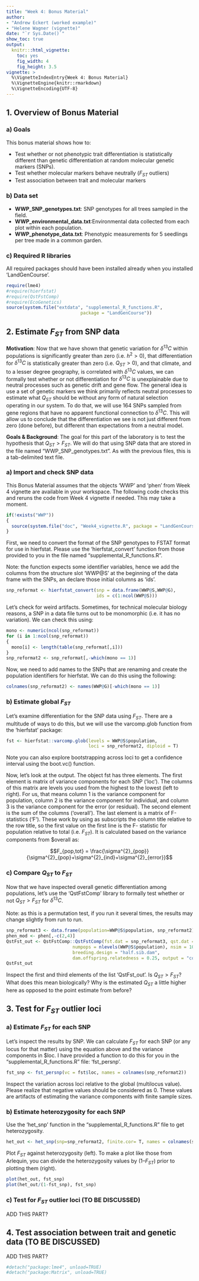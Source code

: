 ---
title: "Week 4: Bonus Material"
author: 
- "Andrew Eckert (worked example)"
- "Helene Wagner (vignette)"
date: "`r Sys.Date()`"
show_toc: true
output:
  knitr:::html_vignette:
    toc: yes
    fig_width: 4 
    fig_height: 3.5
vignette: >
  %\VignetteIndexEntry{Week 4: Bonus Material}
  %\VignetteEngine{knitr::rmarkdown}
  %\VignetteEncoding{UTF-8}
---

## 1. Overview of Bonus Material

### a) Goals 

This bonus material shows how to:

- Test whether or not phenotypic trait differentiation is statistically different than genetic differentiation at random molecular genetic markers (SNPs).
- Test whether molecular markers behave neutrally ($F_{ST}$ outliers)
- Test association between trait and molecular markers

### b) Data set 

- **WWP_SNP_genotypes.txt**: SNP genotypes for all trees sampled in the field.
- **WWP_environmental_data.txt**:Environmental data collected from each plot within each population.
- **WWP_phenotype_data.txt**: Phenotypic measurements for 5 seedlings per tree made in a common garden.

### c) Required R libraries

All required packages should have been installed already when you installed 'LandGenCourse'.

```{r message=FALSE, warning=TRUE}
require(lme4)
#require(hierfstat)
#require(QstFstComp)
#require(EcoGenetics)
source(system.file("extdata", "supplemental_R_functions.R", 
                            package = "LandGenCourse"))

```

## 2. Estimate $F_{ST}$ from SNP data

**Motivation**: Now that we have shown that genetic variation for $δ^{13}C$ within populations is significantly greater than zero (i.e. $h^2 > 0$), that differentiation for $δ^{13}C$ is statistically greater than zero (i.e. $Q_{ST} > 0$), and that climate, and to a lesser degree geography, is correlated with $δ^{13}C$ values, we can formally test whether or not differentiation for $δ^{13}C$ is unexplainable due to neutral processes such as genetic drift and gene flow. The general idea is use a set of genetic markers we think primarily reflects neutral processes to estimate what $Q_{ST}$ should be without any form of natural selection operating in our system. To do that, we will use 164 SNPs sampled from gene regions that have no apparent functional connection to $δ^{13}C$. This will allow us to conclude that the differentiation we see is not just different from zero (done before), but different than expectations from a neutral model.

**Goals & Background**: The goal for this part of the laboratory is to test the hypothesis that $Q_{ST} > F_{ST}$. We will do that using SNP data that are stored in the file named "WWP_SNP_genotypes.txt". As with the previous files, this is a tab-delimited text file.

### a) Import and check SNP data 

This Bonus Material assumes that the objects 'WWP' and 'phen' from Week 4 vignette are available in your workspace. The following code checks this and reruns the code from Week 4 vignette if needed. This may take a moment.

```{r message=FALSE, warning=TRUE, include=FALSE}
if(!exists("WWP")) 
{
  source(system.file("doc", "Week4_vignette.R", package = "LandGenCourse"))
}
```

First, we need to convert the format of the SNP genotypes to FSTAT format for use in hierfstat. Please use the 'hierfstat_convert' function from those provided to you in the file named "supplemental_R_functions.R".

Note: the function expects some identifier variables, hence we add the columns from the structure slot 'WWP@S' at the beginning of the data frame with the SNPs, an declare those initial columns as 'ids'.

```{r}
snp_reformat <- hierfstat_convert(snp = data.frame(WWP@S,WWP@G), 
                                  ids = c(1:ncol(WWP@S)))
```

Let’s check for weird artifacts. Sometimes, for technical molecular biology reasons, a SNP in a data file turns out to be monomorphic (i.e. it has no variation). We can check this using:

```{r}
mono <- numeric(ncol(snp_reformat))
for (i in 1:ncol(snp_reformat)) 
{
  mono[i] <- length(table(snp_reformat[,i]))
}
snp_reformat2 <- snp_reformat[,-which(mono == 1)]
```

Now, we need to add names to the SNPs that are renaming and create the population identifiers for hierfstat. We can do this using the following:


```{r}
colnames(snp_reformat2) <- names(WWP@G)[-which(mono == 1)]
```

### b) Estimate global $F_{ST}$ 

Let’s examine differentiation for the SNP data using $F_{ST}$. There are a multitude of ways to do this, but we will use the varcomp.glob function from the 'hierfstat' package:

```{r}
fst <- hierfstat::varcomp.glob(levels = WWP@S$population, 
                               loci = snp_reformat2, diploid = T)
```

Note you can also explore bootstrapping across loci to get a confidence interval using the boot.vc() function.

Now, let’s look at the output. The object fst has three elements. The first element is matrix of variance components for each SNP ('loc'). The columns of this matrix are levels you used from the highest to the lowest (left to right). For us, that means column 1 is the variance component for population, column 2 is the variance component for individual, and column 3 is the variance component for the error (or residual). The second element is the sum of the columns ('overall'). The last element is a matrix of F-statistics ('F'). These work by using as subscripts the column title relative to the row title, so the first value on the first line is the F- statistic for population relative to total (i.e. $F_{ST}$). It is calculated based on the variance components from $overall as:

$$F_{pop,tot} = \frac{\sigma^{2}_{pop}}
{\sigma^{2}_{pop}+\sigma^{2}_{ind}+\sigma^{2}_{error}}$$

### c) Compare $Q_{ST}$ to $F_{ST}$

Now that we have inspected overall genetic differentiation among populations, let’s use the 'QstFstComp' library to formally test whether or not $Q_{ST} > F_{ST}$ for $δ^{13}C$.

Note: as this is a permutation test, if you run it several times, the results may change slightly from run to run. 

```{r}
snp_reformat3 <- data.frame(population=WWP@S$population, snp_reformat2)
phen_mod <- phen[,-c(2,4)]
QstFst_out <- QstFstComp::QstFstComp(fst.dat = snp_reformat3, qst.dat = phen_mod, 
                         numpops = nlevels(WWP@S$population), nsim = 10000, 
                         breeding.design = "half.sib.dam", 
                         dam.offspring.relatedness = 0.25, output = "concise_nowrite")
QstFst_out
```

Inspect the first and third elements of the list 'QstFst_out'. Is $Q_{ST} > F_{ST}$? What does this mean biologically? Why is the estimated $Q_{ST}$ a little higher here as opposed to the point estimate from before?

## 3. Test for $F_{ST}$ outlier loci

### a) Estimate $F_{ST}$ for each SNP

Let’s inspect the results by SNP. We can calculate $F_{ST}$ for each SNP (or any locus for that matter) using the equation above and the variance components in $loc. I have provided a function to do this for you in the "supplemental_R_functions.R" file: 'fst_persnp'.

```{r}
fst_snp <- fst_persnp(vc = fst$loc, names = colnames(snp_reformat2))
```

Inspect the variation across loci relative to the global (multilocus value). Please realize that negative values should be considered as 0. These values are artifacts of estimating the variance components with finite sample sizes. 

### b) Estimate heterozygosity for each SNP

Use the 'het_snp' function in the "supplemental_R_functions.R" file to get heterozygosity. 
```{r}
het_out <- het_snp(snp=snp_reformat2, finite.cor= T, names = colnames(snp_reformat2))
```

Plot $F_{ST}$ against heterozygosity (left). To make a plot like those from Arlequin, you can divide the heterozygosity values by $(1 – F_{ST})$ prior to plotting them (right).

```{r, fig.show='hold'}
plot(het_out, fst_snp)
plot(het_out/(1-fst_snp), fst_snp)
```

### c) Test for $F_{ST}$ outlier loci (TO BE DISCUSSED)

ADD THIS PART?

## 4. Test association between trait and genetic data (TO BE DISCUSSED)

ADD THIS PART?


```{r message=FALSE, warning=TRUE, include=FALSE}
#detach("package:lme4", unload=TRUE)
#detach("package:Matrix", unload=TRUE)
```



